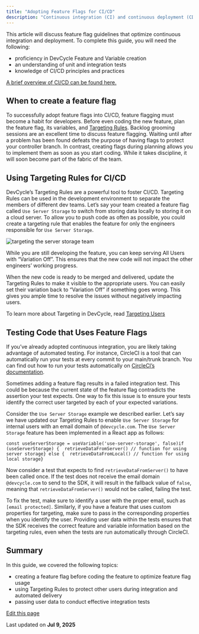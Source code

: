 ```yaml
---
title: "Adopting Feature Flags for CI/CD"
description: "Continuous integration (CI) and continuous deployment (CD) are processes that streamline the development lifecycle. Feature flags enhance a continuous deployment system in that it allows developers to merge and deploy code without impacting end-users. With feature flags, developers can easily detect and fix integration issues without hindering the productivity of other teams. Feature flags also allow code changes to live hidden from end-users in a production environment until the feature flag is enabled."
---
```


This article will discuss feature flag guidelines that optimize continuous integration and deployment. To complete this guide, you will need the following:

* proficiency in DevCycle Feature and Variable creation
* an understanding of unit and integration tests
* knowledge of CI/CD principles and practices

[A brief overview of CI/CD can be found here.](https://blog.devcycle.com/ci-cd-explained/)

## When to create a feature flag[​](#when-to-create-a-feature-flag "Direct link to When to create a feature flag")

To successfully adopt feature flags into CI/CD, feature flagging must become a habit for developers. Before even coding the new feature, plan the feature flag, its variables, and [Targeting Rules](#using-targeting-rules-for-cicd). Backlog grooming sessions are an excellent time to discuss feature flagging. Waiting until after a problem has been found defeats the purpose of having flags to protect your controller branch. In contrast, creating flags during planning allows you to implement them as soon as you start coding. While it takes discipline, it will soon become part of the fabric of the team.

## Using Targeting Rules for CI/CD[​](#using-targeting-rules-for-cicd "Direct link to Using Targeting Rules for CI/CD")

DevCycle’s Targeting Rules are a powerful tool to foster CI/CD. Targeting Rules can be used in the development environment to separate the members of different dev teams. Let’s say your team created a feature flag called `Use Server Storage` to switch from storing data locally to storing it on a cloud server. To allow you to push code as often as possible, you could create a targeting rule that enables the feature for only the engineers responsible for `Use Server Storage`.

![targeting the server storage team](/images/best-practices/assets/images/august-2022-targeting-ci-4c834e1ff86bb210cf0f1eea4d7e07b0.png)

While you are still developing the feature, you can keep serving All Users with “Variation Off”. This ensures that the new code will not impact the other engineers’ working progress.

When the new code is ready to be merged and delivered, update the Targeting Rules to make it visible to the appropriate users. You can easily set their variation back to “Variation Off” if something goes wrong. This gives you ample time to resolve the issues without negatively impacting users.

To learn more about Targeting in DevCycle, read [Targeting Users](/sdk/features)

## Testing Code that Uses Feature Flags[​](#testing-code-that-uses-feature-flags "Direct link to Testing Code that Uses Feature Flags")

If you’ve already adopted continuous integration, you are likely taking advantage of automated testing. For instance, CircleCI is a tool that can automatically run your tests at every commit to your main/trunk branch. You can find out how to run your tests automatically on [CircleCI’s documentation](https://circleci.com/docs/config-intro).

Sometimes adding a feature flag results in a failed integration test. This could be because the current state of the feature flag contradicts the assertion your test expects. One way to fix this issue is to ensure your tests identify the correct user targeted by each of your expected variations.

Consider the `Use Server Storage` example we described earlier. Let’s say we have updated our Targeting Rules to enable `Use Server Storage` for internal users with an email domain of `@devcycle.com`. The `Use Server Storage` feature has been implemented in a React app as follows:

```
const useServerStorage = useVariable('use-server-storage', false)if (useServerStorage) {  retrieveDataFromServer() // function for using server storage} else {  retrieveDataFromLocal() // function for using local storage}
```

Now consider a test that expects to find `retrieveDataFromServer()` to have been called once. If the test does not receive the email domain `@devcycle.com` to send to the SDK, it will result in the fallback value of `false`, meaning that `retrieveDataFromServer()` would not be called, failing the test.

To fix the test, make sure to identify a user with the proper email, such as `[email protected]`. Similarly, if you have a feature that uses custom properties for targeting, make sure to pass in the corresponding properties when you identify the user. Providing user data within the tests ensures that the SDK receives the correct feature and variable information based on the targeting rules, even when the tests are run automatically through CircleCI.

## Summary[​](#summary "Direct link to Summary")

In this guide, we covered the following topics:

* creating a feature flag before coding the feature to optimize feature flag usage
* using Targeting Rules to protect other users during integration and automated delivery
* passing user data to conduct effective integration tests

[Edit this page](https://github.com/devcyclehq/devcycle-docs/edit/main/docs/best-practices/continuous-deployment.md)

Last updated on **Jul 9, 2025**
